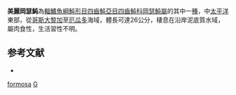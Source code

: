 {{Speciesbox
| taxon = Guentheridia formosa
| binomial_authority = [[Günther|Günther]], 1870
| status = LC
| status_system = IUCN3.1 
| synonyms = *''Tetrodon formosus'', <small>Günther, 1870</small>
}}
'''美麗岡瑟魨'''為[[輻鰭魚綱|輻鰭魚綱]][[魨形目|魨形目]][[四齒魨亞目|四齒魨亞目]][[四齒魨科|四齒魨科]][[岡瑟魨屬|岡瑟魨屬]]的其中一[[種|種]]，中[[太平洋|太平洋]]東部，從[[哥斯大黎加|哥斯大黎加]]至[[厄瓜多|厄瓜多]]海域，體長可達26公分，棲息在沿岸泥底質水域，屬肉食性，生活習性不明。

==参考文献==
*{{FishBase_species|genus=Guentheridia|species=formosa|year=2014|month=3}}

{{魚類小作品}}
{{Taxonbar}}
[[Category:岡瑟魨屬|formosa]]
[[Category:1870年描述的鱼类|G]]